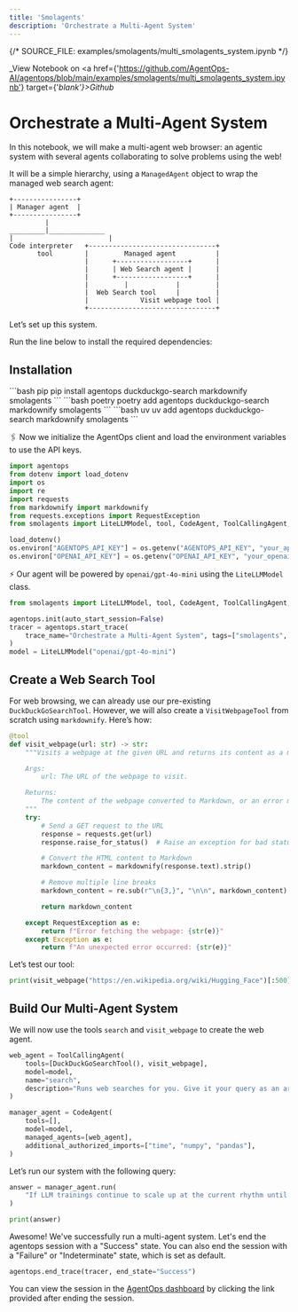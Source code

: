```yaml
---
title: 'Smolagents'
description: 'Orchestrate a Multi-Agent System'
---
```

{/*  SOURCE_FILE: examples/smolagents/multi_smolagents_system.ipynb  */}

_View Notebook on <a href={'https://github.com/AgentOps-AI/agentops/blob/main/examples/smolagents/multi_smolagents_system.ipynb'} target={'_blank'}>Github</a>_

# Orchestrate a Multi-Agent System

In this notebook, we will make a multi-agent web browser: an agentic system with several agents collaborating to solve problems using the web!

It will be a simple hierarchy, using a `ManagedAgent` object to wrap the managed web search agent:

```
+----------------+
| Manager agent  |
+----------------+
         |
_________|______________
|                        |
Code interpreter   +--------------------------------+
       tool        |         Managed agent          |
                   |      +------------------+      |
                   |      | Web Search agent |      |
                   |      +------------------+      |
                   |         |            |         |
                   |  Web Search tool     |         |
                   |             Visit webpage tool |
                   +--------------------------------+
```
Let’s set up this system.

Run the line below to install the required dependencies:



## Installation
<CodeGroup>
  ```bash pip
  pip install agentops duckduckgo-search markdownify smolagents
  ```
  ```bash poetry
  poetry add agentops duckduckgo-search markdownify smolagents
  ```
  ```bash uv
  uv add agentops duckduckgo-search markdownify smolagents
  ```
</CodeGroup>

🖇️ Now we initialize the AgentOps client and load the environment variables to use the API keys.


```python
import agentops
from dotenv import load_dotenv
import os
import re
import requests
from markdownify import markdownify
from requests.exceptions import RequestException
from smolagents import LiteLLMModel, tool, CodeAgent, ToolCallingAgent, DuckDuckGoSearchTool

load_dotenv()
os.environ["AGENTOPS_API_KEY"] = os.getenv("AGENTOPS_API_KEY", "your_api_key_here")
os.environ["OPENAI_API_KEY"] = os.getenv("OPENAI_API_KEY", "your_openai_api_key_here")
```

⚡️ Our agent will be powered by `openai/gpt-4o-mini` using the `LiteLLMModel` class.


```python
from smolagents import LiteLLMModel, tool, CodeAgent, ToolCallingAgent, DuckDuckGoSearchTool

agentops.init(auto_start_session=False)
tracer = agentops.start_trace(
    trace_name="Orchestrate a Multi-Agent System", tags=["smolagents", "example", "multi-agent", "agentops-example"]
)
model = LiteLLMModel("openai/gpt-4o-mini")
```

## Create a Web Search Tool

For web browsing, we can already use our pre-existing `DuckDuckGoSearchTool`. However, we will also create a `VisitWebpageTool` from scratch using `markdownify`. Here’s how:


```python
@tool
def visit_webpage(url: str) -> str:
    """Visits a webpage at the given URL and returns its content as a markdown string.

    Args:
        url: The URL of the webpage to visit.

    Returns:
        The content of the webpage converted to Markdown, or an error message if the request fails.
    """
    try:
        # Send a GET request to the URL
        response = requests.get(url)
        response.raise_for_status()  # Raise an exception for bad status codes

        # Convert the HTML content to Markdown
        markdown_content = markdownify(response.text).strip()

        # Remove multiple line breaks
        markdown_content = re.sub(r"\n{3,}", "\n\n", markdown_content)

        return markdown_content

    except RequestException as e:
        return f"Error fetching the webpage: {str(e)}"
    except Exception as e:
        return f"An unexpected error occurred: {str(e)}"
```

Let’s test our tool:


```python
print(visit_webpage("https://en.wikipedia.org/wiki/Hugging_Face")[:500])
```

## Build Our Multi-Agent System

We will now use the tools `search` and `visit_webpage` to create the web agent.


```python
web_agent = ToolCallingAgent(
    tools=[DuckDuckGoSearchTool(), visit_webpage],
    model=model,
    name="search",
    description="Runs web searches for you. Give it your query as an argument.",
)

manager_agent = CodeAgent(
    tools=[],
    model=model,
    managed_agents=[web_agent],
    additional_authorized_imports=["time", "numpy", "pandas"],
)
```

Let’s run our system with the following query:


```python
answer = manager_agent.run(
    "If LLM trainings continue to scale up at the current rhythm until 2030, what would be the electric power in GW required to power the biggest training runs by 2030? What does that correspond to, compared to some countries? Please provide a source for any number used."
)

print(answer)
```

Awesome! We've successfully run a multi-agent system. Let's end the agentops session with a "Success" state. You can also end the session with a "Failure" or "Indeterminate" state, which is set as default.


```python
agentops.end_trace(tracer, end_state="Success")
```

You can view the session in the [AgentOps dashboard](https://app.agentops.ai/sessions) by clicking the link provided after ending the session.


<script type="module" src="/scripts/github_stars.js"></script>
<script type="module" src="/scripts/scroll-img-fadein-animation.js"></script>
<script type="module" src="/scripts/button_heartbeat_animation.js"></script>
<script type="module" src="/scripts/adjust_api_dynamically.js"></script>